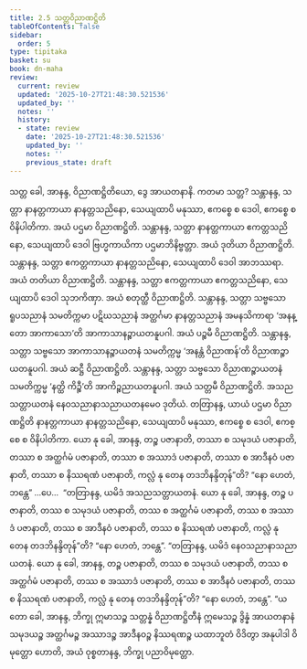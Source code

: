 ```yaml
---
title: 2.5 သတ္တဝိညာဏဋ္ဌိတိ
tableOfContents: false
sidebar:
  order: 5
type: tipitaka
basket: su
book: dn-maha
review:
  current: review
  updated: '2025-10-27T21:48:30.521536'
  updated_by: ''
  notes: ''
  history:
  - state: review
    date: '2025-10-27T21:48:30.521536'
    updated_by: ''
    notes: ''
    previous_state: draft
---
```



<ReviewStatus review={frontmatter.review} showDetails={true} />

<HypothesisAnnotation frontmatter={frontmatter} />

<DynamicBreadcrumb />

<Division number="127" book="dn-maha" e="ch" v="7" p="58">

<Paragraph number="236" book="dn-maha">
သတ္တ ခေါ, အာနန္ဒ, ဝိညာဏဋ္ဌိတိယော, ဒွေ အာယတနာနိ. ကတမာ သတ္တ? သန္တာနန္ဒ, သတ္တာ နာနတ္တကာယာ နာနတ္တသညိနော, သေယျထာပိ မနုဿာ, ဧကစ္စေ စ ဒေဝါ, ဧကစ္စေ စ ဝိနိပါတိကာ. အယံ ပဌမာ ဝိညာဏဋ္ဌိတိ. သန္တာနန္ဒ, သတ္တာ နာနတ္တကာယာ ဧကတ္တသညိနော, သေယျထာပိ ဒေဝါ ဗြဟ္မကာယိကာ ပဌမာဘိနိဗ္ဗတ္တာ. အယံ ဒုတိယာ ဝိညာဏဋ္ဌိတိ. သန္တာနန္ဒ, သတ္တာ ဧကတ္တကာယာ နာနတ္တသညိနော, သေယျထာပိ ဒေဝါ အာဘဿရာ. အယံ တတိယာ ဝိညာဏဋ္ဌိတိ. သန္တာနန္ဒ, သတ္တာ ဧကတ္တကာယာ ဧကတ္တသညိနော, သေယျထာပိ ဒေဝါ သုဘကိဏှာ. အယံ စတုတ္ထီ ဝိညာဏဋ္ဌိတိ. သန္တာနန္ဒ, သတ္တာ သဗ္ဗသော ရူပသညာနံ သမတိက္ကမာ ပဋိဃသညာနံ အတ္ထင်္ဂမာ နာနတ္တသညာနံ အမနသိကာရာ ‘အနန္တော အာကာသော’တိ အာကာသာနဉ္စာယတနူပဂါ. အယံ ပဉ္စမီ ဝိညာဏဋ္ဌိတိ. သန္တာနန္ဒ, သတ္တာ သဗ္ဗသော အာကာသာနဉ္စာယတနံ သမတိက္ကမ္မ ‘အနန္တံ ဝိညာဏန်’တိ ဝိညာဏဉ္စာယတနူပဂါ. အယံ ဆဋ္ဌီ ဝိညာဏဋ္ဌိတိ. သန္တာနန္ဒ, သတ္တာ သဗ္ဗသော ဝိညာဏဉ္စာယတနံ သမတိက္ကမ္မ ‘နတ္ထိ ကိဉ္စီ’တိ အာကိဉ္စညာယတနူပဂါ. အယံ သတ္တမီ ဝိညာဏဋ္ဌိတိ. အသညသတ္တာယတနံ နေဝသညာနာသညာယတနမေဝ ဒုတိယံ.
</Paragraph>

</Division>
<Division number="128" book="dn-maha" e="ch" v="7" p="59">

<Paragraph number="237" book="dn-maha">
တတြာနန္ဒ, ယာယံ ပဌမာ ဝိညာဏဋ္ဌိတိ နာနတ္တကာယာ နာနတ္တသညိနော, သေယျထာပိ မနုဿာ, ဧကစ္စေ စ ဒေဝါ, ဧကစ္စေ စ ဝိနိပါတိကာ. ယော နု ခေါ, အာနန္ဒ, တဉ္စ ပဇာနာတိ, တဿာ စ သမုဒယံ ပဇာနာတိ, တဿာ စ အတ္ထင်္ဂမံ ပဇာနာတိ, တဿာ စ အဿာဒံ ပဇာနာတိ, တဿာ စ အာဒီနဝံ ပဇာနာတိ, တဿာ စ နိဿရဏံ ပဇာနာတိ, ကလ္လံ နု တေန တဒဘိနန္ဒိတုန်”တိ? “နော ဟေတံ, ဘန္တေ” …ပေ…  “တတြာနန္ဒ, ယမိဒံ အသညသတ္တာယတနံ. ယော နု ခေါ, အာနန္ဒ, တဉ္စ ပဇာနာတိ, တဿ စ သမုဒယံ ပဇာနာတိ, တဿ စ အတ္ထင်္ဂမံ ပဇာနာတိ, တဿ စ အဿာဒံ ပဇာနာတိ, တဿ စ အာဒီနဝံ ပဇာနာတိ, တဿ စ နိဿရဏံ ပဇာနာတိ, ကလ္လံ နု တေန တဒဘိနန္ဒိတုန်”တိ? “နော ဟေတံ, ဘန္တေ”. “တတြာနန္ဒ, ယမိဒံ နေဝသညာနာသညာယတနံ. ယော နု ခေါ, အာနန္ဒ, တဉ္စ ပဇာနာတိ, တဿ စ သမုဒယံ ပဇာနာတိ, တဿ စ အတ္ထင်္ဂမံ ပဇာနာတိ, တဿ စ အဿာဒံ ပဇာနာတိ, တဿ စ အာဒီနဝံ ပဇာနာတိ, တဿ စ နိဿရဏံ ပဇာနာတိ, ကလ္လံ နု တေန တဒဘိနန္ဒိတုန်”တိ? “နော ဟေတံ, ဘန္တေ”. “ယတော ခေါ, အာနန္ဒ, ဘိက္ခု ဣမာသဉ္စ သတ္တန္နံ ဝိညာဏဋ္ဌိတီနံ ဣမေသဉ္စ ဒွိန္နံ အာယတနာနံ သမုဒယဉ္စ အတ္ထင်္ဂမဉ္စ အဿာဒဉ္စ အာဒီနဝဉ္စ နိဿရဏဉ္စ ယထာဘူတံ ဝိဒိတွာ အနုပါဒါ ဝိမုတ္တော ဟောတိ, အယံ ဝုစ္စတာနန္ဒ, ဘိက္ခု ပညာဝိမုတ္တော.
</Paragraph>
</Division>